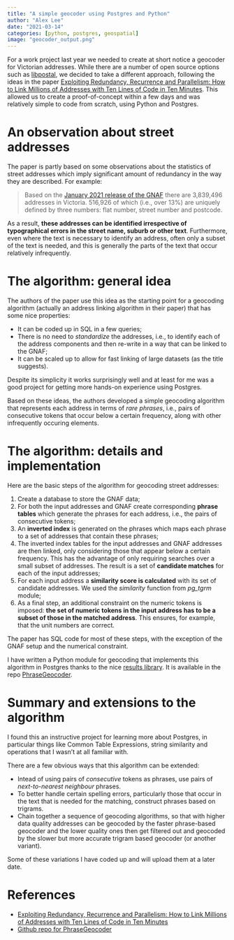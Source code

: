 ```yaml
---
title: "A simple geocoder using Postgres and Python"
author: "Alex Lee"
date: "2021-03-14"
categories: [python, postgres, geospatial]
image: "geocoder_output.png"
---
```


For a work project last year we needed to create at short notice a geocoder for Victorian addresses. While there are a number of open source options such as [libpostal](https://github.com/openvenues/libpostal), we decided to take a different approach, following the ideas in the paper [Exploiting Redundancy, Recurrence and Parallelism: How to Link Millions of Addresses with Ten Lines of Code in Ten Minutes](https://arxiv.org/abs/1708.01402). This allowed us to create a proof-of-concept within a few days and was relatively simple to code from scratch, using Python and Postgres.

<h1>An observation about street addresses</h1>
The paper is partly based on some observations about the statistics of street addresses which imply significant amount of redundancy in the way they are described. For example:

> Based on the [January 2021 release of the GNAF](https://data.gov.au/dataset/ds-dga-19432f89-dc3a-4ef3-b943-5326ef1dbecc/details) there are 3,839,496 addresses in Victoria. 516,926 of which (i.e., over 13%) are uniquely defined by three numbers: flat number, street number and postcode. 

As a result, **these addresses can be identified irrespective of typographical errors in the street name, suburb or other text**. Furthermore, even where the text is necessary to identify an address, often only a subset of the text is needed, and this is generally the parts of the text that occur relatively infrequently.

<h1>The algorithm: general idea</h1>
The authors of the paper use this idea as the starting point for a geocoding algorithm (actually an address linking algorithm in their paper) that has some nice properties:

- It can be coded up in SQL in a few queries;
- There is no need to *standardize* the addresses, i.e., to identify each of the address components and then re-write in a way that can be linked to the GNAF;
- It can be scaled up to allow for fast linking of large datasets (as the title suggests).

Despite its simplicity it works surprisingly well and at least for me was a good project for getting more hands-on experience using Postgres. 

Based on these ideas, the authors developed a simple geocoding algorithm that represents each address in terms of *rare phrases*, i.e., pairs of consecutive tokens that occur below a certain frequency, along with other infrequently occuring elements. 

<h1>The algorithm: details and implementation</h1>

Here are the basic steps of the algorithm for geocoding street addresses:

1. Create a database to store the GNAF data;
2. For both the input addresses and GNAF create corresponding **phrase tables** which generate the phrases for each address, i.e., the pairs of consecutive tokens;
3. An **inverted index** is generated on the phrases which maps each phrase to a set of addresses that contain these phrases;
4. The inverted index tables for the input addresses and GNAF addresses are then linked, only considering those that appear below a certain frequency. This has the advantage of only requiring searches over a small subset of addresses. The result is a set of **candidate matches** for each of the input addresses;
5. For each input address a **similarity score is calculated** with its set of candidate addresses. We used the *similarity* function from *pg_tgrm* module;
6. As a final step, an additional constraint on the numeric tokens is imposed: **the set of numeric tokens in the input address has to be a subset of those in the matched address**. This ensures, for example, that the unit numbers are correct.

The paper has SQL code for most of these steps, with the exception of the GNAF setup and the numerical constraint.

I have written a Python module for geocoding that implements this algorithm in Postgres thanks to the nice [results library](https://pypi.org/project/results/). It is available in the repo [PhraseGeocoder](https://github.com/saunteringcat/PhraseGeocoder).

<h1>Summary and extensions to the algorithm</h1>
I found this an instructive project for learning more about Postgres, in particular things like Common Table Expressions, string similarity and operations that I wasn't at all familiar with.

There are a few obvious ways that this algorithm can be extended:

- Intead of using pairs of *consecutive* tokens as phrases, use pairs of *next-to-nearest neighbour* phrases.
- To better handle certain spelling errors, particularly those that occur in the text that is needed for the matching, construct phrases based on trigrams.
- Chain together a sequence of geocoding algorithms, so that with higher data quality addresses can be geocoded by the faster phrase-based geocoder and the lower quality ones then get filtered out and geocoded by the slower but more accurate trigram based geocoder (or another variant).

Some of these variations I have coded up and will upload them at a later date.

<h1>References</h1>
- [Exploiting Redundancy, Recurrence and Parallelism: How to Link Millions of Addresses with Ten Lines of Code in Ten Minutes](https://arxiv.org/abs/1708.01402)
- [Github repo for PhraseGeocoder](https://github.com/saunteringcat/PhraseGeocoder)